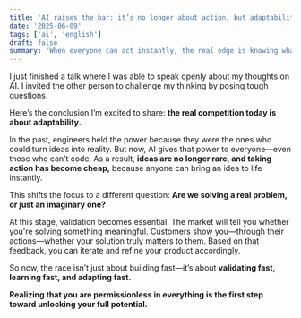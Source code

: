 ```yaml
---
title: 'AI raises the bar: it’s no longer about action, but adaptability'
date: '2025-06-09'
tags: ['ai', 'english']
draft: false
summary: 'When everyone can act instantly, the real edge is knowing what’s worth doing and daring to do it.'
---
```


I just finished a talk where I was able to speak openly about my thoughts on AI. I invited the other person to challenge my thinking by posing tough questions.

Here’s the conclusion I’m excited to share: **the real competition today is about adaptability.**

In the past, engineers held the power because they were the ones who could turn ideas into reality. But now, AI gives that power to everyone—even those who can’t code. As a result, **ideas are no longer rare, and taking action has become cheap,** because anyone can bring an idea to life instantly.

This shifts the focus to a different question: **Are we solving a real problem, or just an imaginary one?**

At this stage, validation becomes essential. The market will tell you whether you're solving something meaningful. Customers show you—through their actions—whether your solution truly matters to them. Based on that feedback, you can iterate and refine your product accordingly.

So now, the race isn’t just about building fast—it’s about **validating fast, learning fast, and adapting fast.**

**Realizing that you are permissionless in everything is the first step toward unlocking your full potential.**
